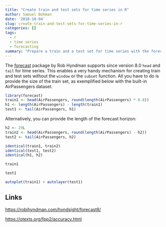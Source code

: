 ```yaml
---
title: "Create train and test sets for time series in R"
author: Samuel Bohman
date: '2018-10-04'
slug: create-train-and-test-sets-for-time-series-in-r
categories: []
tags:
  - r
  - time series
  - forecasting
summary: "Prepare a train and a test set for time series with the forecast package."
---
```


The [forecast](http://pkg.robjhyndman.com/forecast/) package by Rob Hyndman supports since version 8.0 `head` and `tail` for time series. This enables a very handy mechanism for creating train and test sets without the `window` or the `subset` function. All you have to do is provide the size of the train set, as exemplified below with the built-in AirPassengers dataset. 

```r
library(forecast)
train1 <- head(AirPassengers, round(length(AirPassengers) * 0.8))
h1 <- length(AirPassengers) - length(train1)
test1 <- tail(AirPassengers, h1)
```

Alternatively, you can provide the length of the forecast horizon:

```r
h2 <- 29L
train2 <- head(AirPassengers, round(length(AirPassengers) - h2))
test2 <- tail(AirPassengers, h2)
```

```r
identical(train1, train2)
identical(test1, test2)
identical(h1, h2)
```

```r
train1
```

```r
test1
```

```r
autoplot(train1) + autolayer(test1)
```

## Links

[https://robjhyndman.com/hyndsight/forecast8/](https://robjhyndman.com/hyndsight/forecast8/)

[https://otexts.org/fpp2/accuracy.html](https://otexts.org/fpp2/accuracy.html)
